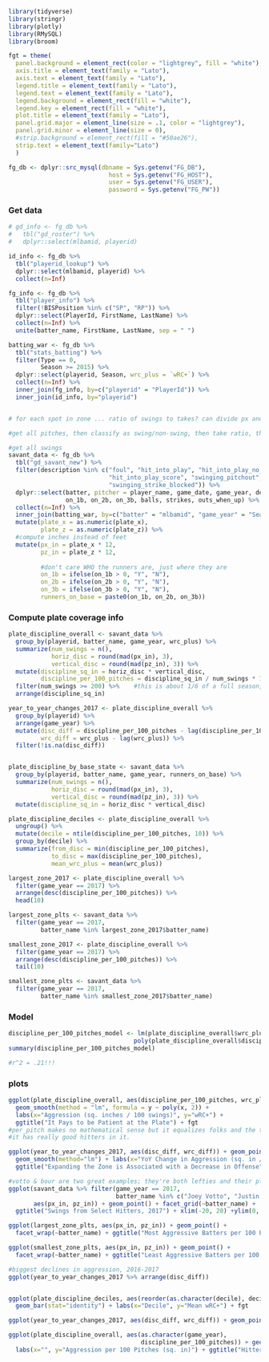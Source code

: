 ```r


library(tidyverse)
library(stringr)
library(plotly)
library(RMySQL)
library(broom)

fgt = theme(
  panel.background = element_rect(color = "lightgrey", fill = "white"),
  axis.title = element_text(family = "Lato"),
  axis.text = element_text(family = "Lato"),
  legend.title = element_text(family = "Lato"),
  legend.text = element_text(family = "Lato"),
  legend.background = element_rect(fill = "white"),
  legend.key = element_rect(fill = "white"),
  plot.title = element_text(family = "Lato"),
  panel.grid.major = element_line(size = .1, color = "lightgrey"),
  panel.grid.minor = element_line(size = 0),
  #strip.background = element_rect(fill = "#50ae26"),
  strip.text = element_text(family="Lato")
  )

fg_db <- dplyr::src_mysql(dbname = Sys.getenv("FG_DB"), 
                            host = Sys.getenv("FG_HOST"), 
                            user = Sys.getenv("FG_USER"),
                            password = Sys.getenv("FG_PW"))
```

### Get data

```r

# gd_info <- fg_db %>%
#   tbl("gd_roster") %>%
#   dplyr::select(mlbamid, playerid)

id_info <- fg_db %>%
  tbl("playerid_lookup") %>%
  dplyr::select(mlbamid, playerid) %>%
  collect(n=Inf)

fg_info <- fg_db %>%
  tbl("player_info") %>%
  filter(!BISPosition %in% c("SP", "RP")) %>%
  dplyr::select(PlayerId, FirstName, LastName) %>%
  collect(n=Inf) %>%
  unite(batter_name, FirstName, LastName, sep = " ")

batting_war <- fg_db %>%
  tbl("stats_batting") %>%
  filter(Type == 0, 
         Season >= 2015) %>%
  dplyr::select(playerid, Season, wrc_plus = `wRC+`) %>%
  collect(n=Inf) %>%
  inner_join(fg_info, by=c("playerid" = "PlayerId")) %>%
  inner_join(id_info, by="playerid")


# for each spot in zone ... ratio of swings to takes? can divide px and pz into deciles to compute zones ... 

#get all pitches, then classify as swing/non-swing, then take ratio, then split by baserunner situation

#get all swings
savant_data <- fg_db %>%
  tbl("gd_savant_new") %>%
  filter(description %in% c("foul", "hit_into_play", "hit_into_play_no_out",
                            "hit_into_play_score", "swinging_pitchout", "swinging_strike",
                            "swinging_strike_blocked")) %>%
  dplyr::select(batter, pitcher = player_name, game_date, game_year, description, plate_x, plate_z,
                on_1b, on_2b, on_3b, balls, strikes, outs_when_up) %>%
  collect(n=Inf) %>%
  inner_join(batting_war, by=c("batter" = "mlbamid", "game_year" = "Season")) %>%
  mutate(plate_x = as.numeric(plate_x),
         plate_z = as.numeric(plate_z)) %>%
  #compute inches instead of feet
  mutate(px_in = plate_x * 12,
         pz_in = plate_z * 12,
         
         #don't care WHO the runners are, just where they are
         on_1b = ifelse(on_1b > 0, "Y", "N"),
         on_2b = ifelse(on_2b > 0, "Y", "N"),
         on_3b = ifelse(on_3b > 0, "Y", "N"),
         runners_on_base = paste0(on_1b, on_2b, on_3b))
```

### Compute plate coverage info

```r

plate_discipline_overall <- savant_data %>%
  group_by(playerid, batter_name, game_year, wrc_plus) %>%
  summarize(num_swings = n(),
            horiz_disc = round(mad(px_in), 3),
            vertical_disc = round(mad(pz_in), 3)) %>%
  mutate(discipline_sq_in = horiz_disc * vertical_disc,
         discipline_per_100_pitches = discipline_sq_in / num_swings * 100) %>%
  filter(num_swings >= 200) %>%    #this is about 1/6 of a full season, to reduce survivor bias
  arrange(discipline_sq_in)

year_to_year_changes_2017 <- plate_discipline_overall %>%
  group_by(playerid) %>%
  arrange(game_year) %>%
  mutate(disc_diff = discipline_per_100_pitches - lag(discipline_per_100_pitches),
         wrc_diff = wrc_plus - lag(wrc_plus)) %>%
  filter(!is.na(disc_diff))


plate_discipline_by_base_state <- savant_data %>%
  group_by(playerid, batter_name, game_year, runners_on_base) %>%
  summarize(num_swings = n(),
            horiz_disc = round(mad(px_in), 3),
            vertical_disc = round(mad(pz_in), 3)) %>%
  mutate(discipline_sq_in = horiz_disc * vertical_disc)

plate_discipline_deciles <- plate_discipline_overall %>%
  ungroup() %>%
  mutate(decile = ntile(discipline_per_100_pitches, 10)) %>%
  group_by(decile) %>%
  summarize(from_disc = min(discipline_per_100_pitches),
            to_disc = max(discipline_per_100_pitches),
            mean_wrc_plus = mean(wrc_plus))

largest_zone_2017 <- plate_discipline_overall %>%
  filter(game_year == 2017) %>%
  arrange(desc(discipline_per_100_pitches)) %>%
  head(10)

largest_zone_plts <- savant_data %>%
  filter(game_year == 2017,
         batter_name %in% largest_zone_2017$batter_name) 

smallest_zone_2017 <- plate_discipline_overall %>%
  filter(game_year == 2017) %>%
  arrange(desc(discipline_per_100_pitches)) %>%
  tail(10) 

smallest_zone_plts <- savant_data %>%
  filter(game_year == 2017,
         batter_name %in% smallest_zone_2017$batter_name) 
```

### Model

```r
discipline_per_100_pitches_model <- lm(plate_discipline_overall$wrc_plus ~ 
                                   poly(plate_discipline_overall$discipline_per_100_pitches, 2))
summary(discipline_per_100_pitches_model)

#r^2 = .21!!!

```


### plots

```r
ggplot(plate_discipline_overall, aes(discipline_per_100_pitches, wrc_plus)) + geom_point() + 
  geom_smooth(method = "lm", formula = y ~ poly(x, 2)) +
  labs(x="Aggression (sq. inches / 100 swings)", y="wRC+") + 
  ggtitle("It Pays to be Patient at the Plate") + fgt
#per_pitch makes no mathematical sense but it equalizes folks and the top of the list 'looks' right in that
#it has really good hitters in it.

ggplot(year_to_year_changes_2017, aes(disc_diff, wrc_diff)) + geom_point() +
  geom_smooth(method="lm") + labs(x="YoY Change in Aggression (sq. in / 100 swings)", y="YoY Change in wRC+") +
  ggtitle("Expanding the Zone is Associated with a Decrease in Offense") + fgt

```

```r

#votto & bour are two great examples; they're both lefties and their plots contrast well.
ggplot(savant_data %>% filter(game_year == 2017,
                              batter_name %in% c("Joey Votto", "Justin Bour")),
       aes(px_in, pz_in)) + geom_point() + facet_grid(~batter_name) + 
  ggtitle("Swings from Select Hitters, 2017") + xlim(-20, 20) +ylim(0, 60)

ggplot(largest_zone_plts, aes(px_in, pz_in)) + geom_point() +
  facet_wrap(~batter_name) + ggtitle("Most Aggressive Batters per 100 Pitches, 2017") + ylim(0, 60) + xlim(-20, 20)

ggplot(smallest_zone_plts, aes(px_in, pz_in)) + geom_point() +
  facet_wrap(~batter_name) + ggtitle("Least Aggressive Batters per 100 Pitches, 2017") + ylim(0, 60) + xlim(-20, 20)

#biggest declines in aggression, 2016-2017
ggplot(year_to_year_changes_2017 %>% arrange(disc_diff))


ggplot(plate_discipline_deciles, aes(reorder(as.character(decile), decile), mean_wrc_plus)) +
  geom_bar(stat="identity") + labs(x="Decile", y="Mean wRC+") + fgt

ggplot(year_to_year_changes_2017, aes(disc_diff, wrc_diff)) + geom_point()

ggplot(plate_discipline_overall, aes(as.character(game_year),
                                     discipline_per_100_pitches)) + geom_boxplot() + coord_flip() + 
  labs(x="", y="Aggression per 100 Pitches (sq. in)") + ggtitle("Hitters Are Becoming More Aggressive")
```

